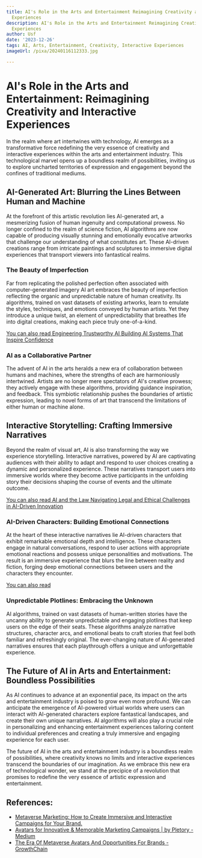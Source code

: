 ```yaml
---
title: AI's Role in the Arts and Entertainment Reimagining Creativity and Interactive
  Experiences
description: AI's Role in the Arts and Entertainment Reimagining Creativity and Interactive
  Experiences
author: Usf
date: '2023-12-26'
tags: AI, Arts, Entertainment, Creativity, Interactive Experiences
imageUrl: /pixa/20240116112333.jpg

---
```

# AI's Role in the  Arts and Entertainment: Reimagining Creativity and Interactive Experiences

In the realm where art intertwines with technology, AI emerges as a transformative force redefining the very essence of creativity and interactive experiences within the arts  and entertainment industry. This technological marvel opens up a boundless realm of possibilities, inviting us  to explore uncharted territories of expression and engagement  beyond the  confines of traditional mediums.

## AI-Generated Art: Blurring the Lines  Between Human and Machine

At the  forefront of this artistic revolution lies AI-generated  art, a mesmerizing fusion of human ingenuity and computational prowess. No longer confined to  the  realm of science fiction, AI algorithms are now capable of producing visually stunning and emotionally evocative artworks that challenge our understanding of what constitutes art. These AI-driven creations  range from intricate paintings and sculptures to immersive digital experiences that transport viewers into fantastical realms.

### The Beauty of Imperfection

Far from replicating the polished  perfection often associated with computer-generated imagery AI art embraces  the beauty of imperfection  reflecting the organic and unpredictable nature of human creativity.  Its algorithms, trained  on vast datasets of existing artworks, learn to emulate the styles, techniques, and emotions conveyed  by human artists. Yet they introduce a  unique twist, an element of  unpredictability that breathes  life into digital creations, making each piece truly one-of-a-kind.

[You can also read Engineering Trustworthy AI Building AI Systems That Inspire  Confidence](Engineering%20Trustworthy%20AI%20Building%20AI%20Systems%20That%20Inspire%20Confidence)


### AI as a  Collaborative Partner

The advent of AI in  the arts heralds a new era of collaboration between humans and machines, where the strengths of each are harmoniously intertwined. Artists are no longer mere  spectators of AI's creative prowess; they actively engage with  these algorithms, providing guidance inspiration, and feedback. This symbiotic relationship pushes the boundaries of artistic expression, leading to novel forms of art that transcend the  limitations of either human  or  machine alone.

## Interactive Storytelling: Crafting Immersive Narratives

Beyond the realm of visual art, AI is also transforming the way  we experience storytelling. Interactive narratives, powered by AI are captivating audiences with their ability to adapt and respond to user choices creating a dynamic and personalized experience. These narratives transport users into immersive worlds where they become active participants in the unfolding story their decisions shaping the course  of events and  the ultimate outcome.

[You can also  read AI and the Law Navigating Legal and  Ethical Challenges in AI-Driven Innovation](AI%20and%20the%20Law%20Navigating%20Legal%20and%20Ethical%20Challenges%20in%20AI-Driven%20Innovation)


### AI-Driven Characters: Building Emotional Connections

At  the  heart  of these interactive  narratives lie  AI-driven characters that exhibit remarkable emotional depth and intelligence. These characters engage in  natural conversations,  respond to user actions with appropriate emotional reactions and possess unique personalities and motivations. The result is an immersive experience  that blurs the  line between reality and fiction, forging deep emotional connections between  users and the  characters they encounter.

[You can also read ]()


### Unpredictable  Plotlines:  Embracing the Unknown

AI algorithms, trained on vast datasets of human-written stories  have the uncanny ability to  generate unpredictable and engaging plotlines that keep users on the edge of their seats. These algorithms analyze narrative structures, character arcs, and emotional beats to craft stories that feel both familiar and  refreshingly original. The ever-changing nature of AI-generated narratives ensures that each playthrough  offers a unique and unforgettable experience.

## The Future of AI in Arts and Entertainment: Boundless Possibilities

As AI continues to advance at  an exponential pace,  its impact on the arts and entertainment industry is poised  to  grow even more profound. We can anticipate the emergence of AI-powered virtual worlds where users can interact with AI-generated characters explore fantastical  landscapes, and create their own unique  narratives. AI algorithms  will also play a crucial role in personalizing and enhancing  entertainment experiences tailoring content to individual preferences and creating a truly immersive and engaging experience for each user.

The future of AI in the arts and entertainment industry is a  boundless realm  of possibilities, where creativity  knows no limits and  interactive experiences transcend  the boundaries of our imagination. As we embrace this  new era of technological wonder, we stand at the  precipice of a revolution that promises to  redefine the  very essence of artistic expression and entertainment.

## References:
- [Metaverse Marketing: How to Create Immersive and Interactive Campaigns for Your Brand.](https://www.linkedin.com/pulse/metaverse-marketing-how-create-immersive-interactive)
- [Avatars for Innovative & Memorable Marketing Campaigns | by Pletory - Medium](https://medium.com/@pletory/avatars-for-innovative-memorable-marketing-campaigns-65ca854b1d89)
- [The Era Of Metaverse Avatars And Opportunities For Brands - GrowthChain](https://www.growthchain.io/blog/metaverse-avatars)

